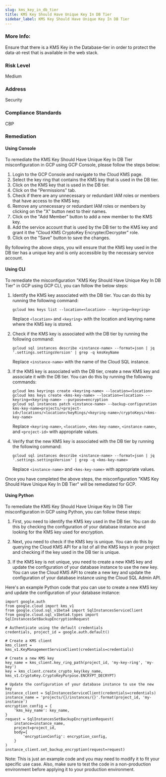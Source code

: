 ```yaml
---
slug: kms_key_in_db_tier
title: KMS Key Should Have Unique Key In DB Tier
sidebar_label: KMS Key Should Have Unique Key In DB Tier
---
```


### More Info:

Ensure that there is a KMS Key in the Database-tier in order to protect the data-at-rest that is available in the web stack.

### Risk Level

Medium

### Address

Security

### Compliance Standards

CBP
### Remediation

#### Using Console

To remediate the KMS Key Should Have Unique Key In DB Tier misconfiguration in GCP using GCP Console, please follow the steps below:

1. Login to the GCP Console and navigate to the Cloud KMS page.
2. Select the key ring that contains the KMS key that is used in the DB tier.
3. Click on the KMS key that is used in the DB tier.
4. Click on the "Permissions" tab.
5. Check if there are any unnecessary or redundant IAM roles or members that have access to the KMS key.
6. Remove any unnecessary or redundant IAM roles or members by clicking on the "X" button next to their names.
7. Click on the "Add Member" button to add a new member to the KMS key.
8. Add the service account that is used by the DB tier to the KMS key and grant it the "Cloud KMS CryptoKey Encrypter/Decrypter" role.
9. Click on the "Save" button to save the changes.

By following the above steps, you will ensure that the KMS key used in the DB tier has a unique key and is only accessible by the necessary service account.

#### Using CLI

To remediate the misconfiguration "KMS Key Should Have Unique Key In DB Tier" in GCP using GCP CLI, you can follow the below steps:

1. Identify the KMS key associated with the DB tier. You can do this by running the following command:

   ```
   gcloud kms keys list --location=<location> --keyring=<keyring>
   ```

   Replace `<location>` and `<keyring>` with the location and keyring name where the KMS key is stored.

2. Check if the KMS key is associated with the DB tier by running the following command:

   ```
   gcloud sql instances describe <instance-name> --format=json | jq '.settings.settingsVersion' | grep -q kmsKeyName
   ```

   Replace `<instance-name>` with the name of the Cloud SQL instance.

3. If the KMS key is associated with the DB tier, create a new KMS key and associate it with the DB tier. You can do this by running the following commands:

   ```
   gcloud kms keyrings create <keyring-name> --location=<location>
   gcloud kms keys create <kms-key-name> --location=<location> --keyring=<keyring-name> --purpose=encryption
   gcloud sql instances patch <instance-name> --backup-configuration kms-key-name=projects/<project-id>/locations/<location>/keyRings/<keyring-name>/cryptoKeys/<kms-key-name>
   ```

   Replace `<keyring-name>`, `<location>`, `<kms-key-name>`, `<instance-name>`, and `<project-id>` with appropriate values.

4. Verify that the new KMS key is associated with the DB tier by running the following command:

   ```
   gcloud sql instances describe <instance-name> --format=json | jq '.settings.settingsVersion' | grep -q <kms-key-name>
   ```

   Replace `<instance-name>` and `<kms-key-name>` with appropriate values.

Once you have completed the above steps, the misconfiguration "KMS Key Should Have Unique Key In DB Tier" will be remediated for GCP.

#### Using Python

To remediate the KMS Key Should Have Unique Key In DB Tier misconfiguration in GCP using Python, you can follow these steps:

1. First, you need to identify the KMS key used in the DB tier. You can do this by checking the configuration of your database instance and looking for the KMS key used for encryption.

2. Next, you need to check if the KMS key is unique. You can do this by querying the Cloud KMS API for a list of all the KMS keys in your project and checking if the key used in the DB tier is unique.

3. If the KMS key is not unique, you need to create a new KMS key and update the configuration of your database instance to use the new key. You can use the Cloud KMS API to create a new key and update the configuration of your database instance using the Cloud SQL Admin API.

Here's an example Python code that you can use to create a new KMS key and update the configuration of your database instance:

```
import google.auth
from google.cloud import kms_v1
from google.cloud.sql_v1beta4 import SqlInstancesServiceClient
from google.cloud.sql_v1beta4.types import SqlInstancesSetBackupEncryptionRequest

# Authenticate using the default credentials
credentials, project_id = google.auth.default()

# Create a KMS client
kms_client = kms_v1.KeyManagementServiceClient(credentials=credentials)

# Create a new KMS key
key_name = kms_client.key_ring_path(project_id, 'my-key-ring', 'my-key')
key = kms_client.create_crypto_key(key_name, kms_v1.CryptoKey.CryptoKeyPurpose.ENCRYPT_DECRYPT)

# Update the configuration of your database instance to use the new key
instance_client = SqlInstancesServiceClient(credentials=credentials)
instance_name = 'projects/{}/instances/{}'.format(project_id, 'my-instance')
encryption_config = {
    'kms_key_name': key_name,
}
request = SqlInstancesSetBackupEncryptionRequest(
    instance=instance_name,
    project=project_id,
    body={
        'encryptionConfig': encryption_config,
    }
)
instance_client.set_backup_encryption(request=request)
```

Note: This is just an example code and you may need to modify it to fit your specific use case. Also, make sure to test the code in a non-production environment before applying it to your production environment.



